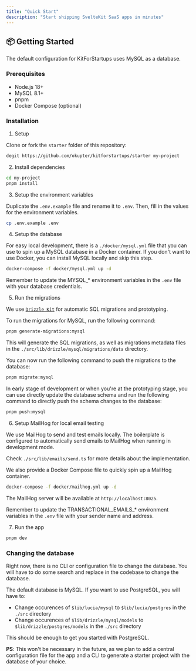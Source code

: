 ```yaml
---
title: "Quick Start"
description: "Start shipping SvelteKit SaaS apps in minutes"
---
```


## 📦 Getting Started

The default configuration for KitForStartups uses MySQL as a database.

### Prerequisites

- Node.js 18+
- MySQL 8.1+
- pnpm
- Docker Compose (optional)

### Installation

1. Setup

Clone or fork the `starter` folder of this repository:

```bash
degit https://github.com/okupter/kitforstartups/starter my-project
```

2. Install dependencies

```bash
cd my-project
pnpm install
```

3. Setup the environment variables

Duplicate the `.env.example` file and rename it to `.env`. Then, fill in the values for the environment variables.

```bash
cp .env.example .env
```

4. Setup the database

For easy local development, there is a `./docker/mysql.yml` file that you can use to spin up a MySQL database in a Docker container. If you don't want to use Docker, you can install MySQL locally and skip this step.

```bash
docker-compose -f docker/mysql.yml up -d
```

<Note>Remember to update the MYSQL\_\* environment variables in the `.env` file with your database credentials.</Note>

5. Run the migrations

We use [`Drizzle Kit`](https://orm.drizzle.team/kit-docs/overview) for automatic SQL migrations and prototyping.

To run the migrations for MySQL, run the following command:

```bash
pnpm generate-migrations:mysql
```

This will generate the SQL migrations, as well as migrations metadata files in the `./src/lib/drizzle/mysql/migrations/data` directory.

You can now run the following command to push the migrations to the database:

```bash
pnpm migrate:mysql
```

In early stage of development or when you're at the prototyping stage, you can use directly update the database schema and run the following command to directly push the schema changes to the database:

```bash
pnpm push:mysql
```

6. Setup MailHog for local email testing

We use MailHog to send and test emails locally. The boilerplate is configured to automatically send emails to MailHog when running in development mode.

Check `./src/lib/emails/send.ts` for more details about the implementation.

We also provide a Docker Compose file to quickly spin up a MailHog container.

```bash
docker-compose -f docker/mailhog.yml up -d
```

The MailHog server will be available at `http://localhost:8025`.

<Note> Remember to update the TRANSACTIONAL\_EMAILS\_\* environment variables in the `.env` file with your sender name and address.</Note>


7. Run the app

```bash
pnpm dev
```

### Changing the database

Right now, there is no CLI or configuration file to change the database. You will have to do some search and replace in the codebase to change the database.

The default database is MySQL. If you want to use PostgreSQL, you will have to:

- Change occurences of `$lib/lucia/mysql` to `$lib/lucia/postgres` in the `./src` directory
- Change occurences of `$lib/drizzle/mysql/models` to `$lib/drizzle/postgres/models` in the `./src` directory

This should be enough to get you started with PostgreSQL.

**PS**: This won't be necessary in the future, as we plan to add a central configuration file for the app and a CLI to generate a starter project with the database of your choice.
